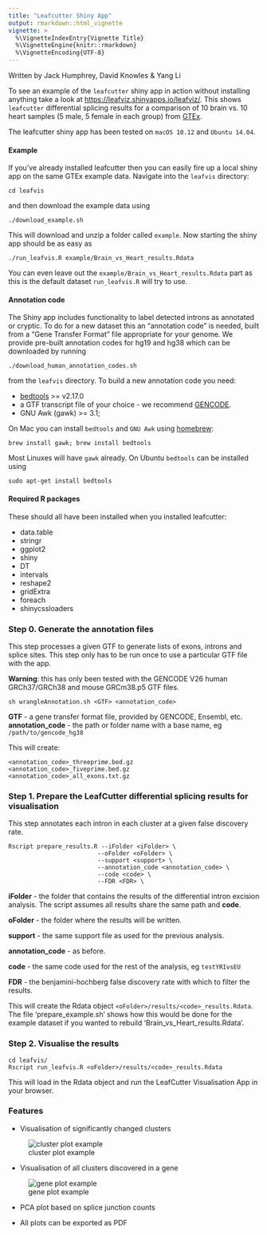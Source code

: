 ```yaml
---
title: "Leafcutter Shiny App"
output: rmarkdown::html_vignette
vignette: >
  %\VignetteIndexEntry{Vignette Title}
  %\VignetteEngine{knitr::rmarkdown}
  %\VignetteEncoding{UTF-8}
---
```


Written by Jack Humphrey, David Knowles & Yang Li

To see an example of the `leafcutter` shiny app in action without installing anything take a look at <https://leafviz.shinyapps.io/leafviz/>. This shows `leafcutter` differential splicing results for a comparison of 10 brain vs. 10 heart samples (5 male, 5 female in each group) from [GTEx](https://www.gtexportal.org/home/). 

The leafcutter shiny app has been tested on `macOS 10.12` and `Ubuntu 14.04`. 

#### Example

If you've already installed leafcutter then you can easily fire up a local shiny app on the same GTEx example data. Navigate into the `leafvis` directory:
```
cd leafvis
```
and then download the example data using 
```
./download_example.sh
```
This will download and unzip a folder called `example`. Now starting the shiny app should be as easy as
```
./run_leafvis.R example/Brain_vs_Heart_results.Rdata
```
You can even leave out the `example/Brain_vs_Heart_results.Rdata` part as this is the default dataset `run_leafvis.R` will try to use. 

#### Annotation code

The Shiny app includes functionality to label detected introns as annotated or cryptic. To do for a new dataset this an "annotation code" is needed, built from a "Gene Transfer Format" file appropriate for your genome. We provide pre-built annotation codes for hg19 and hg38 which can be downloaded by running
```
./download_human_annotation_codes.sh
```
from the `leafvis` directory. To build a new annotation code you need: 

* [bedtools](http://bedtools.readthedocs.io/en/latest/) >= v2.17.0
* a GTF transcript file of your choice - we recommend [GENCODE](https://www.gencodegenes.org/).
* GNU Awk (gawk) >= 3.1; 

On Mac you can install `bedtools` and `GNU Awk` using [homebrew](https://brew.sh/):

`brew install gawk; brew install bedtools`

Most Linuxes will have `gawk` already. On Ubuntu `bedtools` can be installed using

`sudo apt-get install bedtools`

#### Required R packages

These should all have been installed when you installed leafcutter: 

* data.table
* stringr
* ggplot2
* shiny
* DT
* intervals
* reshape2
* gridExtra
* foreach
* shinycssloaders

### Step 0. Generate the annotation files

This step processes a given GTF to generate lists of exons, introns and splice sites. This step only has to be run once to use a particular GTF file with the app.

**Warning**: this has only been tested with the GENCODE V26 human GRCh37/GRCh38 and mouse GRCm38.p5 GTF files. 
```
sh wrangleAnnotation.sh <GTF> <annotation_code>
```

**GTF** - a gene transfer format file, provided by GENCODE, Ensembl, etc.
**annotation_code** - the path or folder name with a base name, eg `/path/to/gencode_hg38`

This will create: 
```<annotation_code>_all_introns.bed.gz
<annotation_code>_threeprime.bed.gz
<annotation_code>_fiveprime.bed.gz
<annotation_code>_all_exons.txt.gz
```

### Step 1. Prepare the LeafCutter differential splicing results for visualisation

This step annotates each intron in each cluster at a given false discovery rate.

```
Rscript prepare_results.R --iFolder <iFolder> \
						 --oFolder <oFolder> \
                         --support <support> \
                         --annotation_code <annotation_code> \
                         --code <code> \
                         --FDR <FDR> \                       
```

**iFolder** - the folder that contains the results of the differential intron excision analysis. The script assumes all results share the same path and **code**.

**oFolder** - the folder where the results will be written.

**support** - the same support file as used for the previous analysis. 

**annotation_code** - as before.

**code** - the same code used for the rest of the analysis, eg `testYRIvsEU`

**FDR** - the benjamini-hochberg false discovery rate with which to filter the results.

This will create the Rdata object `<oFolder>/results/<code>_results.Rdata`. The file 'prepare_example.sh' shows how this would be done for the example dataset if you wanted to rebuild 'Brain_vs_Heart_results.Rdata'. 

### Step 2. Visualise the results

```
cd leafvis/
Rscript run_leafvis.R <oFolder>/results/<code>_results.Rdata
```

This will load in the Rdata object and run the LeafCutter Visualisation App in your browser.

### Features

* Visualisation of significantly changed clusters

![cluster plot example](./cluster_plot_example.png)

* Visualisation of all clusters discovered in a gene

![gene plot example](./gene_plot_example.png)

* PCA plot based on splice junction counts

* All plots can be exported as PDF